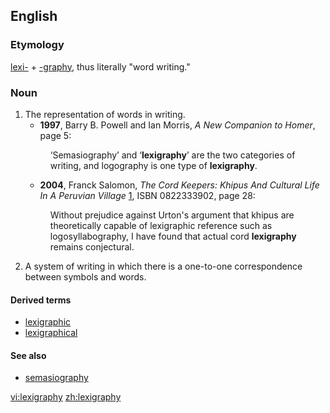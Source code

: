 ==English==

===Etymology===

[[lexi-]] + [[-graphy]], thus literally "word writing."

===Noun===
{{en-noun|-}}

# The representation of words in writing.
#*'''1997''', Barry B. Powell and Ian Morris, ''A New Companion to Homer'', page 5:
#: ‘Semasiography’ and ‘'''lexigraphy'''’ are the two categories of writing, and logography is one type of '''lexigraphy'''.
#*'''2004''', Franck Salomon, ''The Cord Keepers: Khipus And Cultural Life In A Peruvian Village'' [http://books.google.com/books?id=COVXXp3xwuIC], ISBN 0822333902, page 28:
#: Without prejudice against Urton's argument that khipus are theoretically capable of lexigraphic reference such as logosyllabography, I have found that actual cord '''lexigraphy''' remains conjectural.
# A system of writing in which there is a one-to-one correspondence between symbols and words.

====Derived terms====
*[[lexigraphic]]
*[[lexigraphical]]

====See also====
*[[semasiography]]

[[vi:lexigraphy]]
[[zh:lexigraphy]]